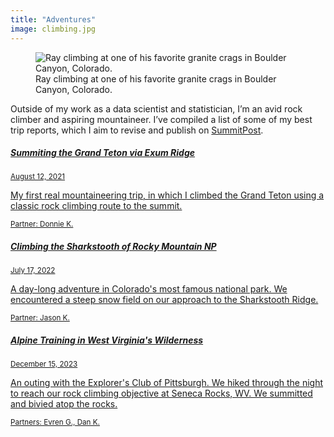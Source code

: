 ```yaml
---
title: "Adventures"
image: climbing.jpg
---
```


![Ray climbing at one of his favorite granite crags in Boulder Canyon, Colorado.](climbing.jpg)

Outside of my work as a data scientist and statistician, I'm an avid rock climber and aspiring mountaineer. I've compiled a list of some of my best trip reports, which I aim to revise and publish on [SummitPost](https://www.summitpost.org/). 

```{=html}
<div class="list-group">
  <a href="https://docs.google.com/document/d/e/2PACX-1vRqXtRpEbvU42-6EtdEUbRAv947dCRpbimIO8Y2UStIqlXm5QTaRJHXKG1NX4rBuxGm6cjiqI7BVQqW/pub" class="list-group-item list-group-item-action flex-column align-items-start">
    <div class="d-flex w-100 justify-content-between">
      <h5 class="mb-1">Summiting the Grand Teton via Exum Ridge</h5>
      <small>August 12, 2021</small>
    </div>
    <p class="mb-1">My first real mountaineering trip, in which I climbed the Grand Teton using a classic rock climbing route to the summit.</p>
    <small>Partner: Donnie K.</small>
  </a>
  <a href="https://docs.google.com/document/d/e/2PACX-1vQxIOTZMYrYCj3ST0wiT67RzPZ-4ZwvzpunRHPphIUeHOeiHmlfXBYTpQ4WJ14m6vJcwhSKzr1rWJxM/pub" class="list-group-item list-group-item-action flex-column align-items-start">
    <div class="d-flex w-100 justify-content-between">
      <h5 class="mb-1">Climbing the Sharkstooth of Rocky Mountain NP</h5>
      <small class="text-muted">July 17, 2022</small>
    </div>
    <p class="mb-1">A day-long adventure in Colorado's most famous national park. We encountered a steep snow field on our approach to the Sharkstooth Ridge.</p>
    <small class="text-muted">Partner: Jason K.</small>
  </a>
  <a href="https://docs.google.com/document/d/e/2PACX-1vSZauGIJFXF2jLoW-fTkqXOIIe2URjdsNjREkNfeHRlQkjdlUbwgXoGhFeuuToh0DCYfxjN4U6AHEt7/pub" class="list-group-item list-group-item-action flex-column align-items-start">
    <div class="d-flex w-100 justify-content-between">
      <h5 class="mb-1">Alpine Training in West Virginia's Wilderness</h5>
      <small class="text-muted">December 15, 2023</small>
    </div>
    <p class="mb-1">An outing with the Explorer's Club of Pittsburgh. We hiked through the night to reach our rock climbing objective at Seneca Rocks, WV. We summitted and bivied atop the rocks.</p>
    <small class="text-muted">Partners: Evren G., Dan K.</small>
  </a>
</div>
```




